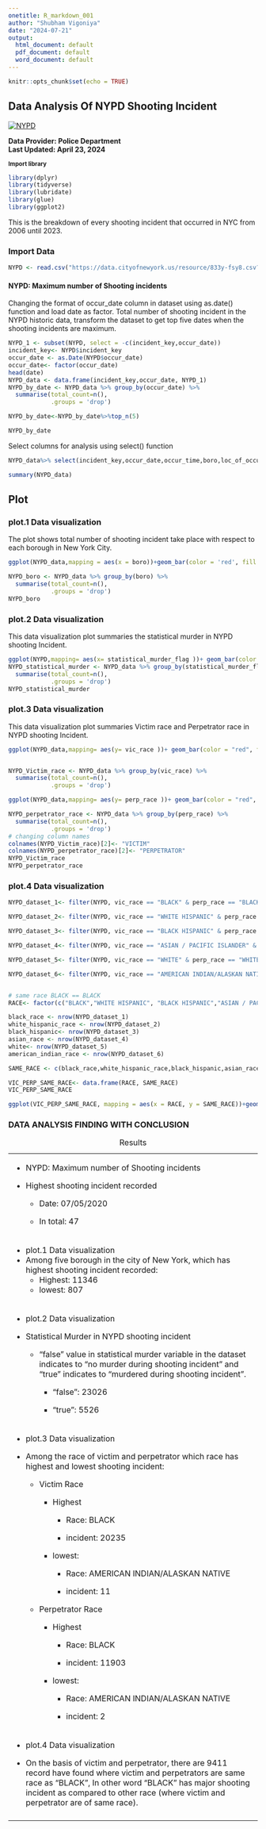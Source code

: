 ---
onetitle: R_markdown_001
author: "Shubham Vigoniya"
date: "2024-07-21"
output:
  html_document: default
  pdf_document: default
  word_document: default
---

```{r setup, include=FALSE}
knitr::opts_chunk$set(echo = TRUE)
```

## Data Analysis Of NYPD Shooting Incident

[![NYPD](images/gianandrea-villa-m7cSgimQjfs-unsplash.jpg)](https://unsplash.com/photos/white-and-blue-nypd-suv-m7cSgimQjfs)

**Data Provider: Police Department**\
**Last Updated: April 23, 2024**

^**Import library**^

```{r}
library(dplyr)
library(tidyverse)
library(lubridate)
library(glue)
library(ggplot2)
```

This is the breakdown of every shooting incident that occurred in NYC from 2006 until 2023.

### **Import Data**

```{r NYPD dataset}
NYPD <- read.csv("https://data.cityofnewyork.us/resource/833y-fsy8.csv?$limit=28562")

```

#### NYPD: Maximum number of Shooting incidents

Changing the format of occur_date column in dataset using as.date() function and load date as factor. Total number of shooting incident in the NYPD historic data, transform the dataset to get top five dates when the shooting incidents are maximum.

```{r}
NYPD_1 <- subset(NYPD, select = -c(incident_key,occur_date)) 
incident_key<- NYPD$incident_key
occur_date <- as.Date(NYPD$occur_date)
occur_date<- factor(occur_date)
head(date)
NYPD_data <- data.frame(incident_key,occur_date, NYPD_1)
NYPD_by_date <- NYPD_data %>% group_by(occur_date) %>% 
  summarise(total_count=n(),
            .groups = 'drop')

NYPD_by_date<-NYPD_by_date%>%top_n(5)

NYPD_by_date
```

Select columns for analysis using select() function

```{r}
NYPD_data%>% select(incident_key,occur_date,occur_time,boro,loc_of_occur_desc,precinct,jurisdiction_code,loc_classfctn_desc,location_desc,statistical_murder_flag,perp_age_group,perp_sex,perp_race,vic_age_group,vic_sex,vic_race) %>% head(5)
```

```{r}
summary(NYPD_data)
```

## **Plot**

### plot.1 Data visualization

The plot shows total number of shooting incident take place with respect to each borough in New York City.

```{r}
ggplot(NYPD_data,mapping = aes(x = boro))+geom_bar(color = 'red', fill = '#1c4cbd',alpha = 0.8 )+labs(title = "NYPD Shooting Incident Based On Borough")+theme_bw()

NYPD_boro <- NYPD_data %>% group_by(boro) %>% 
  summarise(total_count=n(),
            .groups = 'drop')
NYPD_boro
```

### plot.2 Data visualization

This data visualization plot summaries the statistical murder in NYPD shooting Incident.

```{r}
ggplot(NYPD,mapping= aes(x= statistical_murder_flag ))+ geom_bar(color = "red", fill = "#4278f5", alpha = 0.8)+ labs(title = "NYPD Statistical Murder")+theme_bw()
NYPD_statistical_murder <- NYPD_data %>% group_by(statistical_murder_flag) %>% 
  summarise(total_count=n(),
            .groups = 'drop')
NYPD_statistical_murder


```

### plot.3 Data visualization

This data visualization plot summaries Victim race and Perpetrator race in NYPD shooting Incident.

```{r}
ggplot(NYPD_data,mapping= aes(y= vic_race ))+ geom_bar(color = "red", fill = "#4278f5", alpha = 0.8)+ labs(title = "COUNT OF INCIDENT BASED ON VICTIM'S RACE")+theme_bw()


NYPD_Victim_race <- NYPD_data %>% group_by(vic_race) %>% 
  summarise(total_count=n(),
            .groups = 'drop')

ggplot(NYPD_data,mapping= aes(y= perp_race ))+ geom_bar(color = "red", fill = "#4278f5", alpha = 0.8)+ labs(title = "COUNT OF INCIDENT BASED ON PREP'S RACE")+theme_bw()

NYPD_perpetrator_race <- NYPD_data %>% group_by(perp_race) %>% 
  summarise(total_count=n(),
            .groups = 'drop')
# changing column names
colnames(NYPD_Victim_race)[2]<- "VICTIM"
colnames(NYPD_perpetrator_race)[2]<- "PERPETRATOR"
NYPD_Victim_race
NYPD_perpetrator_race
```

### plot.4 Data visualization

```{r}
NYPD_dataset_1<- filter(NYPD, vic_race == "BLACK" & perp_race == "BLACK") %>% select(vic_race, perp_race)

NYPD_dataset_2<- filter(NYPD, vic_race == "WHITE HISPANIC" & perp_race == "WHITE HISPANIC") %>% select(vic_race, perp_race)

NYPD_dataset_3<- filter(NYPD, vic_race == "BLACK HISPANIC" & perp_race == "BLACK HISPANIC") %>% select(vic_race, perp_race)

NYPD_dataset_4<- filter(NYPD, vic_race == "ASIAN / PACIFIC ISLANDER" & perp_race == "ASIAN / PACIFIC ISLANDER") %>% select(vic_race, perp_race)

NYPD_dataset_5<- filter(NYPD, vic_race == "WHITE" & perp_race == "WHITE") %>% select(vic_race, perp_race)

NYPD_dataset_6<- filter(NYPD, vic_race == "AMERICAN INDIAN/ALASKAN NATIVE" & perp_race == "AMERICAN INDIAN/ALASKAN NATIVE") %>% select(vic_race, perp_race)


# same race BLACK == BLACK
RACE<- factor(c("BLACK","WHITE HISPANIC", "BLACK HISPANIC","ASIAN / PACIFIC ISLANDER","WHITE", "AMERICAN INDIAN/ALASKAN NATIVE"),levels =  c("BLACK","WHITE HISPANIC","BLACK HISPANIC","ASIAN / PACIFIC ISLANDER","WHITE","AMERICAN INDIAN/ALASKAN NATIVE"))

black_race <- nrow(NYPD_dataset_1)
white_hispanic_race <- nrow(NYPD_dataset_2)
black_hispanic<- nrow(NYPD_dataset_3)
asian_race <- nrow(NYPD_dataset_4)
white<- nrow(NYPD_dataset_5)
american_indian_race <- nrow(NYPD_dataset_6)

SAME_RACE <- c(black_race,white_hispanic_race,black_hispanic,asian_race,white,american_indian_race)

VIC_PERP_SAME_RACE<- data.frame(RACE, SAME_RACE)
VIC_PERP_SAME_RACE

ggplot(VIC_PERP_SAME_RACE, mapping = aes(x = RACE, y = SAME_RACE))+geom_point(aes(color= RACE))
```

### DATA ANALYSIS FINDING WITH CONCLUSION

+-------------------------------------------------------------------------------------------------------------------------------------------------------------------------------------------------------------------------------------------------------------------+
| -   NYPD: Maximum number of Shooting incidents                                                                                                                                                                                                                    |
|                                                                                                                                                                                                                                                                   |
| -   Highest shooting incident recorded                                                                                                                                                                                                                            |
|                                                                                                                                                                                                                                                                   |
|     -   Date: 07/05/2020                                                                                                                                                                                                                                          |
|                                                                                                                                                                                                                                                                   |
|     -   In total: 47                                                                                                                                                                                                                                              |
+-------------------------------------------------------------------------------------------------------------------------------------------------------------------------------------------------------------------------------------------------------------------+
| -   plot.1 Data visualization                                                                                                                                                                                                                                     |
| -   Among five borough in the city of New York, which has highest shooting incident recorded:                                                                                                                                                                     |
|     -   Highest: 11346                                                                                                                                                                                                                                            |
|     -   lowest: 807                                                                                                                                                                                                                                               |
+-------------------------------------------------------------------------------------------------------------------------------------------------------------------------------------------------------------------------------------------------------------------+
| -   plot.2 Data visualization                                                                                                                                                                                                                                     |
|                                                                                                                                                                                                                                                                   |
| -   Statistical Murder in NYPD shooting incident                                                                                                                                                                                                                  |
|                                                                                                                                                                                                                                                                   |
|     -   "false" value in statistical murder variable in the dataset indicates to "no murder during shooting incident" and "true" indicates to "murdered during shooting incident".                                                                                |
|                                                                                                                                                                                                                                                                   |
|         -   "false": 23026                                                                                                                                                                                                                                        |
|                                                                                                                                                                                                                                                                   |
|         -   "true": 5526                                                                                                                                                                                                                                          |
+-------------------------------------------------------------------------------------------------------------------------------------------------------------------------------------------------------------------------------------------------------------------+
| -   plot.3 Data visualization                                                                                                                                                                                                                                     |
|                                                                                                                                                                                                                                                                   |
| -   Among the race of victim and perpetrator which race has highest and lowest shooting incident:                                                                                                                                                                 |
|                                                                                                                                                                                                                                                                   |
|     -   Victim Race                                                                                                                                                                                                                                               |
|                                                                                                                                                                                                                                                                   |
|         -   Highest                                                                                                                                                                                                                                               |
|                                                                                                                                                                                                                                                                   |
|             -   Race: BLACK                                                                                                                                                                                                                                       |
|                                                                                                                                                                                                                                                                   |
|             -   incident: 20235                                                                                                                                                                                                                                   |
|                                                                                                                                                                                                                                                                   |
|         -   lowest:                                                                                                                                                                                                                                               |
|                                                                                                                                                                                                                                                                   |
|             -   Race: AMERICAN INDIAN/ALASKAN NATIVE                                                                                                                                                                                                              |
|                                                                                                                                                                                                                                                                   |
|             -   incident: 11                                                                                                                                                                                                                                      |
|                                                                                                                                                                                                                                                                   |
|     -   Perpetrator Race                                                                                                                                                                                                                                          |
|                                                                                                                                                                                                                                                                   |
|         -   Highest                                                                                                                                                                                                                                               |
|                                                                                                                                                                                                                                                                   |
|             -   Race: BLACK                                                                                                                                                                                                                                       |
|                                                                                                                                                                                                                                                                   |
|             -   incident: 11903                                                                                                                                                                                                                                   |
|                                                                                                                                                                                                                                                                   |
|         -   lowest:                                                                                                                                                                                                                                               |
|                                                                                                                                                                                                                                                                   |
|             -   Race: AMERICAN INDIAN/ALASKAN NATIVE                                                                                                                                                                                                              |
|                                                                                                                                                                                                                                                                   |
|             -   incident: 2                                                                                                                                                                                                                                       |
+-------------------------------------------------------------------------------------------------------------------------------------------------------------------------------------------------------------------------------------------------------------------+
| -   plot.4 Data visualization                                                                                                                                                                                                                                     |
|                                                                                                                                                                                                                                                                   |
| -   On the basis of victim and perpetrator, there are 9411 record have found where victim and perpetrators are same race as "BLACK", In other word "BLACK" has major shooting incident as compared to other race (where victim and perpetrator are of same race). |
+-------------------------------------------------------------------------------------------------------------------------------------------------------------------------------------------------------------------------------------------------------------------+
|                                                                                                                                                                                                                                                                   |
+-------------------------------------------------------------------------------------------------------------------------------------------------------------------------------------------------------------------------------------------------------------------+

: Results
